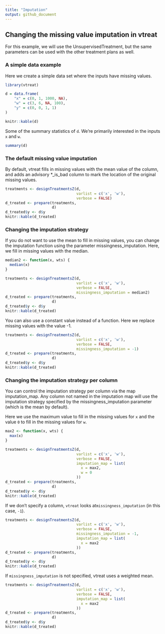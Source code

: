 ```yaml
---
title: "Imputation"
output: github_document
---
```


## Changing the missing value imputation in vtreat

For this example, we will use the UnsupervisedTreatment, but the same parameters can be used with the other treatment plans as well.

### A simple data example

Here we create a simple data set where the inputs have missing values.

```r
library(vtreat)
```


```r
d = data.frame(
    "x" = c(0, 1, 1000, NA),
    "w" = c(3, 6, NA, 100),
    "y" = c(0, 0, 1, 1)
)

knitr::kable(d)
```

Some of the summary statistics of `d`. We're primarily interested in the inputs `x` and `w`.

```r
summary(d)
```

### The default missing value imputation

By default, vtreat fills in missing values with the mean value of the column, and adds an advisory *_is_bad column to mark the location of the original missing values.

```r
treatments <- designTreatmentsZ(d, 
                                varlist = c('x', 'w'), 
                                verbose = FALSE)
d_treated <- prepare(treatments, 
                     d)
d_treated$y <- d$y
knitr::kable(d_treated)
```


### Changing the imputation strategy

If you do not want to use the mean to fill in missing values, you can change the imputation function using the parameter missingness_imputation. Here, we fill in missing values with the median.

```r
median2 <- function(x, wts) {
  median(x)
}

treatments <- designTreatmentsZ(d, 
                                varlist = c('x', 'w'), 
                                verbose = FALSE,
                                missingness_imputation = median2)
d_treated <- prepare(treatments, 
                     d)
d_treated$y <- d$y
knitr::kable(d_treated)
```


You can also use a constant value instead of a function. Here we replace missing values with the value -1.

```r
treatments <- designTreatmentsZ(d, 
                                varlist = c('x', 'w'), 
                                verbose = FALSE,
                                missingness_imputation = -1)
d_treated <- prepare(treatments, 
                     d)
d_treated$y <- d$y
knitr::kable(d_treated)
```


### Changing the imputation strategy per column

You can control the imputation strategy per column via the map imputation_map. Any column not named in the imputation map will use the imputation strategy specified by the missingness_imputation parameter (which is the mean by default).

Here we use the maximum value to fill in the missing values for `x` and the value `0` to fill in the missing values for `w`.

```r
max2 <- function(x, wts) {
  max(x)
}

treatments <- designTreatmentsZ(d, 
                                varlist = c('x', 'w'), 
                                verbose = FALSE,
                                imputation_map = list(
                                  x = max2,
                                  w = 0
                                ))
d_treated <- prepare(treatments, 
                     d)
d_treated$y <- d$y
knitr::kable(d_treated)
```




If we don't specify a column, `vtreat` looks at` missingness_imputation` (in this case, `-1`).

```r
treatments <- designTreatmentsZ(d, 
                                varlist = c('x', 'w'), 
                                verbose = FALSE,
                                missingness_imputation = -1,
                                imputation_map = list(
                                  x = max2
                                ))
d_treated <- prepare(treatments, 
                     d)
d_treated$y <- d$y
knitr::kable(d_treated)
```


If `missingness_imputation` is not specified, vtreat uses a weighted mean.

```r
treatments <- designTreatmentsZ(d, 
                                varlist = c('x', 'w'), 
                                verbose = FALSE,
                                imputation_map = list(
                                  x = max2
                                ))
d_treated <- prepare(treatments, 
                     d)
d_treated$y <- d$y
knitr::kable(d_treated)
```
